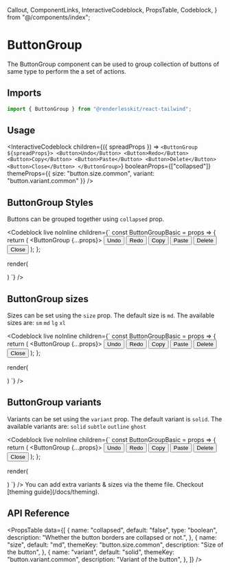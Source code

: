  Callout,
  ComponentLinks,
  InteractiveCodeblock,
  PropsTable,
  Codeblock,
} from "@/components/index";

# ButtonGroup

The ButtonGroup component can be used to group collection of buttons of same
type to perform the a set of actions.

<ComponentLinks
  github="button-group"
  theme="buttonGroup"
  story="primitives-buttongroup"
/>

## Imports

```jsx
import { ButtonGroup } from "@renderlesskit/react-tailwind";
```

## Usage

<InteractiveCodeblock
  children={({ spreadProps }) => `
<ButtonGroup ${spreadProps}>
  <Button>Undo</Button>
  <Button>Redo</Button>
  <Button>Copy</Button>
  <Button>Paste</Button>
  <Button>Delete</Button>
  <Button>Close</Button>
</ButtonGroup>
    `}
  booleanProps={["collapsed"]}
  themeProps={{ size: "button.size.common", variant: "button.variant.common" }}
/>

## ButtonGroup Styles

Buttons can be grouped together using `collapsed` prop.

<Codeblock
  live
  noInline
  children={`
const ButtonGroupBasic = props => {
  return (
    <ButtonGroup {...props}>
      <Button>Undo</Button>
      <Button>Redo</Button>
      <Button>Copy</Button>
      <Button>Paste</Button>
      <Button>Delete</Button>
      <Button>Close</Button>
    </ButtonGroup>
  );
};

render(

<div className="flex flex-col space-y-2">
  <ButtonGroupBasic size="md" collapsed={true} />
  <ButtonGroupBasic size="md" />
</div>
) `} />

## ButtonGroup sizes

Sizes can be set using the `size` prop. The default size is `md`. The available
sizes are: `sm` `md` `lg` `xl`

<Codeblock
  live
  noInline
  children={`
const ButtonGroupBasic = props => {
  return (
    <ButtonGroup {...props}>
      <Button>Undo</Button>
      <Button>Redo</Button>
      <Button>Copy</Button>
      <Button>Paste</Button>
      <Button>Delete</Button>
      <Button>Close</Button>
    </ButtonGroup>
  );
};

render(

<div className="flex flex-col space-y-2">
  <ButtonGroupBasic size="sm" />
  <ButtonGroupBasic size="md" />
  <ButtonGroupBasic size="lg" />
  <ButtonGroupBasic size="xl" />
</div>
) `} />

## ButtonGroup variants

Variants can be set using the `variant` prop. The default variant is `solid`.
The available variants are: `solid` `subtle` `outline` `ghost`

<Codeblock
  live
  noInline
  children={`
const ButtonGroupBasic = props => {
  return (
    <ButtonGroup {...props}>
      <Button>Undo</Button>
      <Button>Redo</Button>
      <Button>Copy</Button>
      <Button>Paste</Button>
      <Button>Delete</Button>
      <Button>Close</Button>
    </ButtonGroup>
  );
};

render(

<div className="flex flex-col space-y-2">
  <ButtonGroupBasic size="md" variant="solid" collapsed={true} />
  <ButtonGroupBasic size="md" variant="subtle" collapsed={true} />
  <ButtonGroupBasic size="md" variant="outline" collapsed={true} />
  <ButtonGroupBasic size="md" variant="ghost" collapsed={true} />
</div>
) `} />

<Callout>
  You can add extra variants & sizes via the theme file. Checkout [theming
  guide](/docs/theming).
</Callout>

## API Reference

<PropsTable
  data={[
    {
      name: "collapsed",
      default: "false",
      type: "boolean",
      description: "Whether the button borders are collapsed or not.",
    },
    {
      name: "size",
      default: "md",
      themeKey: "button.size.common",
      description: "Size of the button",
    },
    {
      name: "variant",
      default: "solid",
      themeKey: "button.variant.common",
      description: "Variant of the button",
    },
  ]}
/>
